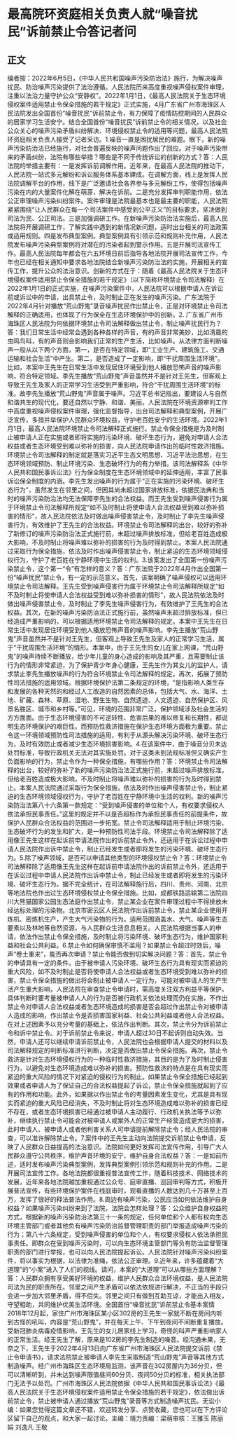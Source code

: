 # 最高院环资庭相关负责人就“噪音扰民”诉前禁止令答记者问
## 正文
编者按：2022年6月5日，《中华人民共和国噪声污染防治法》施行，为解决噪声扰民、防治噪声污染提供了法治遵循。人民法院历来高度重视噪声侵权案件审理，注重以法治力量守护公众“安静权”。2022年1月1日，《最高人民法院关于生态环境侵权案件适用禁止令保全措施的若干规定》正式实施，4月广东省广州市海珠区人民法院发出全国首份“噪音扰民”诉前禁止令，有力保障了疫情防控期间的人民群众的居家学习生活安宁。结合全国首份“噪音扰民”诉前禁止令的相关情况，以及社会公众关心的噪声污染矛盾纠纷解决、环境侵权禁止令的适用等问题，最高人民法院环资庭相关负责人接受了记者采访。1.噪音一直是困扰居民的难题。眼下，新的噪声污染防治法已经施行，对社会普遍反映的噪声问题作出了回应。对于噪声污染带来的矛盾纠纷，法院有哪些举措？哪些是不同于传统诉讼的创新的方式？答：人民法院的举措主要有：一是发挥诉前调解作用。近年来，在最高人民法院的推动下，人民法院一站式多元解纷和诉讼服务体系基本建成。在调解方面，线上是发挥人民法院调解平台的作用，线下是广泛邀请社会各界参与多元解纷工作，使得包括噪声污染在内的大量案件化解在萌芽，解决在诉前。二是充分发挥审判职能作用，依法公正审理噪声污染纠纷案件。案件审理是法院最基本也是最主要的职能，人民法院紧紧围绕“让人民群众在每一个司法案件中感受到公平正义”的目标要求，坚决做到司法为民、公正司法。三是加强调研工作。在新噪声污染防治法实施后，最高人民法院将开展调研工作，了解实践中遇到的新情况新问题，适时出台相关的司法政策或适用规则。四是发布典型案例。典型案例具有引领示范和规则补充作用，人民法院发布噪声污染典型案例将对潜在的污染者起到警示作用。五是开展司法宣传工作。最高人民法院每年都会在六五环境日前后指导各地法院开展司法宣传工作，今年也已经在相关通知中要求各地法院结合新噪声污染防治法的实施，开展相关的宣传工作，提升公众的法治意识。创新的方式在于：随着《最高人民法院关于生态环境侵权案件适用禁止令保全措施的若干规定》（以下简称环境禁止令司法解释）在2022年1月1日的正式实施，在噪声污染案件中，人民法院可以根据申请人在诉讼前或诉讼中的申请，出具禁止令，及时制止正在发生的噪声污染。广东法院于2022年4月针对播放“荒山野鬼”录音噪声扰民作出禁止令，正是对环境禁止令司法解释的正确适用，也体现了行为保全在生态环境保护中的创新。2. 广东省广州市海珠区人民法院为何依据环境禁止令司法解释做出禁止令，制止噪声扰民行为？答：我们日常生活中经常会遇到各种各样的声音，有的声音非常美妙，比如清晨的虫鸣鸟叫，有的声音则会影响我们正常的生产生活，比如噪声。从法律方面判断噪声一般从以下两个方面，第一，是否在特定领域，即“工业生产、建筑施工、交通运输和社会生活”中产生。第二，是否造成了一定影响，即“干扰周围生活环境”。比如，本案中王先生在日常生活中发现居住环境受到他人播放恐怖声音的噪声影响，符合特定领域。李先生播放“荒山野鬼”声音虽然并不是针对王先生，但客观上导致王先生及家人的正常学习生活受到严重影响，符合“干扰周围生活环境”的标准。故李先生播放“荒山野鬼”声音属于噪声。习近平总书记指出，要建设人与自然和谐共生的现代化，要还自然以宁静、和谐、美丽。人民法院在环境资源审判工作中高度重视噪声侵权案件审理，强化监督指导，出台司法解释和典型案例，开展广泛宣传，多措并举保护人民群众环境权益，守护老百姓安宁的生活环境。2022年1月1日，最高人民法院环境禁止令司法解释正式施行。禁止令保全措施是为及时制止被申请人正在实施或者即将实施的污染环境、破坏生态行为，避免对申请人合法权益或者生态环境受到难以弥补的损害，向人民法院申请作出的临时性救济措施。环境禁止令司法解释的制定就是落实习近平生态文明思想、习近平法治思想，在生态环境领域预防、制止环境污染、生态破坏行为的有力举措。该司法解释系《中华人民共和国民事诉讼法》行为保全制度在生态环境领域中的延伸适用，丰富了民事诉讼保全制度的内涵。李先生发出噪声的行为属于“正在实施的污染环境、破坏生态行为”，虽然发生在邻里之间，但因其尚未超过国家排放标准，依据民法典和当时的噪声污染防治法均无法保障李先生的合法权益。而王先生受到噪声侵害行为属于环境禁止令司法解释所规定“如不及时制止将使申请人合法权益受到难以弥补损害的情形”，故人民法院依法及时做出噪声侵害禁止令，及时制止了李先生噪声侵害行为，有效维护了王先生的合法权益。环境禁止令司法解释的出台，较好的弥补了新修订的噪声污染防治法正式施行前，未超过噪声排放标准，但给老百姓造成极大影响，不及时制止将噪声难以弥补的损害的行为及时得到禁止。本案人民法院通过采取行为保全措施，依法及时作出噪声侵害禁止令，制止紧迫的生态环境领域侵权行为，守护了老百姓在宁静环境中生活的权利。3.该案发出了全国第一份噪声污染禁止令，这个第一“令”有怎样的意义？答：广东法院于2022年4月作出全国第一份“噪声扰民”禁止令，有一定的示范意义。首先，该案明确了噪声侵权可以适用环境禁止令司法解释。王先生受到噪声侵害行为属于环境禁止令司法解释所规定“如不及时制止将使申请人合法权益受到难以弥补损害的情形”，故人民法院依法及时做出噪声侵害禁止令，及时制止了李先生噪声侵害行为，有效维护了王先生的合法权益。其次，在新的噪声污染防治法正式施行前，虽然噪声未超过排放标准，但已经造成严重影响的，可以根据适用环境禁止令司法解释的规定。本案中王先生在日常生活中发现居住环境受到他人播放恐怖声音的噪声影响。李先生播放“荒山野鬼”声音虽然并不是针对王先生，但客观上导致王先生及家人的正常学习生活，属于“干扰周围生活环境”的情形。本案中，由于王先生的女儿在家上网课，“荒山野鬼”的噪声持续不断播放，给少年儿童的身心造成的影响及其严重，且需要制止该行为的情形非常紧迫，为了保护青少年身心健康，王先生作为其女儿的监护人，请求禁止李先生播放噪声的行为符合环境禁止令司法解释的规定。再次，拓展了预防性司法措施的适用领域。根据环境保护法第二条规定的环境，“是指影响人类生存和发展的各种天然的和经过人工改造的自然因素的总体，包括大气、水、海洋、土地、矿藏、森林、草原、湿地、野生生物、自然遗迹、人文遗迹、自然保护区、风景名胜区、城市和乡村等。”可见，环境的范围非常广泛，保护领域涉及社会生活的方方面面。由于生态环境侵害的不可逆转性、危害后果的难以修复和长期性，都说明生态环境保护的艰巨性。而预防性救济措施在保护生态环境方面极为重要。禁止令这一环境领域预防性司法措施的适用，有利于从源头解决污染环境、破坏生态行为，及时有效防止或者减少生态环境损害影响。4.在该案件中，由于噪音分贝未达处罚标准，导致行政机关无法对其实施处罚。对于这类未到法规标准但又确实产生负面影响的行为，禁止令作为一种保全措施，有哪些作用？答：环境禁止令司法解释的出台，较好的弥补了新的噪声污染防治法正式施行前，未超过噪声排放标准，但给老百姓造成极大影响，不及时制止将噪声难以弥补的损害的行为及时得到禁止。本案人民法院通过采取行为保全措施，依法及时作出噪声侵害禁止令，制止紧迫的生态环境领域侵权行为，守护了老百姓在宁静环境中生活的权利。新的噪声污染防治法第八十六条第一款规定：“受到噪声侵害的单位和个人，有权要求侵权人依法承担民事责任。”这里的规定并不以是否超标作为承担民事责任的前提条件，故保护人民群众合法权益的范围进一步拓宽。禁止令司法解释适用于制止环境污染、生态破坏行为的发生和扩大，是一种预防性司法手段。环境禁止令司法解释除了适用像王先生这样在起诉前申请法院作出的诉前禁止令外，还适用于在诉讼过程中申请人民法院作出诉中禁止令，制止已经发生或者即将发生的污染环境、破坏生态行为。5.除了噪声领域，是否可以申请其他类型的环境侵权禁止令？答：环境禁止令司法解释除了适用像王先生这样在起诉前申请法院作出的诉前禁止令外，还适用于在诉讼过程中申请人民法院作出诉中禁止令，制止已经发生或者即将发生的污染环境、破坏生态行为。据不完全统计，在司法解释施行后，四川、贵州、河南、北京等地法院也作出过生态环境侵权禁止令保全措施。比如，成都铁路运输第二法院四川大熊猫国家公园生态法庭作出禁止令，禁止某企业在案件审理过程中不得排放未经达标处理的污染物。北京市密云区人民法院作出诉前禁止令，禁止某企业使用开炼机、密炼机生产，产生大气污染物的行为。适用范围涵盖水、大气、噪声等生态要素以及林地等自然资源，与人民群众生活息息相关。人民法院根据当事人的申请，依法作出禁止令保全措施，及时制止将污染环境、破坏生态行为，维护国家利益和社会公共利益。6.禁止令如何确保审慎不滥用？如果禁止令超过时效后，噪声“卷土重来”，能否再次申请？禁止令能否做到切实解决问题？答：首先，禁止令的申请具有一定的条件。由于被申请人污染环境、破坏生态行为具有现实而紧迫的重大风险，如不及时制止是否将使申请人合法权益或者生态环境受到难以弥补的损害，禁止令保全措施的做出将会制止被申请人一定行为，可能对被申请人的生产生活产生重大影响，人民法院在审查禁止令申请时，需高度关注双方利益平等保护。具体判断时要考量被申请人人的行为是否被行政机关依法处理而仍在实施，不作出禁止令对申请人合法权益或者生态环境造成的损害是否会超过作出禁止令对被申请人造成的影响，作出禁止令是否损害国家利益、社会公共利益或者他人合法权益。在对上述因素予以充分考量的基础上，依法作出判断。其次，禁止令分为诉前禁止令和诉中禁止令。对于诉前禁止令来说，申请人超过30日不起诉则自动失效。当然，申请人还可以继续申请诉前禁止令，人民法院也会根据申请人提交的材料以及司法解释规定的判断标准进行判断，决定是否做出禁止令保全措施。再次，禁止令救济是针对生态环境侵权行为的一种临时性救济措施，其目的是为了及时制止侵害行为，以避免对生态环境造成难以弥补的损害。预防性救济的特点是在具有现实而紧迫的重大风险的情况下对紧迫的侵权行为的制止。如果禁止令保全措施已经起到效果或者申请人为了保证自己的合法权益提起了诉讼，禁止令保全措施就起到了应有的作用和功能。此外，如果据以作出禁止令的考量因素发生变化，尤其是具有现实而紧迫的重大风险已经消失，不及时制止将对生态环境造成难以弥补的损害已经不存在，或者生态环境损害已经通过被申请人主动履行、行政机关执法等予以弥补，继续执行禁止令可能会对被申请人或案外人的正常生产经营造成更大的损害，此时申请人、被申请人或者他利害关系人可申请提前解除禁止令；经人民法院的审查，可以准许解除禁止令。7.案件中的王先生主动向法院提交诉前禁止令申请，反映了人民群众日益提高的法治意识。法院如何更好发挥司法宣传作用，引导广大人民群众遵守公共秩序，维护声音环境的安宁、维护自身合法权益？答：一是如前所述，适时发布噪声污染典型案例，发挥典型案例引领示范和规则补充的作用。二是开展司法宣传工作。各地法院都很重视普法宣传工作，随着科技技术、网络技术的发展，近年来各地法院越加重视通过公众号、庭审直播、巡回审判等方式，积极开展普法宣传，有些环境保护案件在线庭审时，观看直播的人数达到几十万甚至上百万，发挥了很好的释法普法作用。8.周边有噪声污染，公民应当如何依法维护自身权益？如果噪声污染纠纷来到了法院，法院会怎样处理？答：公众维护自身权益的方式，根据新的噪声污染防治法第三十一条的规定，任何单位和个人都有权向生态环境主管部门或者其他负有噪声污染防治监督管理职责的部门举报造成噪声污染的行为；第八十六条规定，受到噪声侵害的单位和个人，有权要求侵权人依法承担民事责任。即群众在受到噪声污染时，可以向生态环境主管部门等负有防治监督管理职责的部门进行举报，也可以向人民法院提起诉讼。人民法院针对噪声污染纠纷案件，将以事实为根据，以法律为准绳，依法公正审理。9.近年来，许多蕴藏着“大道理”的“小案”进入了人们的视线。请问，本案的“大道理”可以从哪些方面理解？答：人民群众拥有享受美好环境的权益，维护人民群众合法环境权益，是人民法院司法为民的职责所在。邻里之间产生矛盾可以依法依规进行解决，不正当的手段只会进一步加大邻里矛盾，得不偿失。邻里之间只有做到互助互谅，才能出入相友，守望相助，共同维护优美生活环境。全国首份“噪音扰民”诉前禁止令基本案情2018年12月起，家住广州市海珠区某小区302房的王先生一家就不断在房间内听到古怪的吼叫，内容是“荒山野鬼”，并在每天上午、下午到夜间不间断重复播放。受新冠肺炎病毒疫情影响，王先生的女儿居家线上学习，奇怪的叫声严重影响家人的正常生活。经王先生了解，原来是102房的李先生制造的噪音。经沟通未果，无奈之下，王先生于2022年4月13日向广东省广州市海珠区人民法院提交诉前《禁止令申请书》，请求法院禁止被申请人李先生采取制造“荒山野鬼”声音等其他方式制造噪声。经广州市海珠区生态环境局监测，该声音在302房屋内为36分贝，但可以清晰听到，并未达到噪声限值昼间60分贝、夜间50分贝的标准，相关执法部门无法予以处罚。广州市海珠区人民法院依据《中华人民共和国民事诉讼法》《最高人民法院关于生态环境侵权案件适用禁止令保全措施的若干规定》，依法做出诉前禁止令，禁止被申请人通过播放“荒山野鬼”录音等方式制造噪声扰民。无讼小编：如果您觉得这篇文章还不错，欢迎转发分享、点赞收藏，您也可以在下方评论区留下自己的观点，和大家一起讨论。主编：靖力责编：梁萌审核：王雅玉 陈丽娟 刘逸凡 王敬